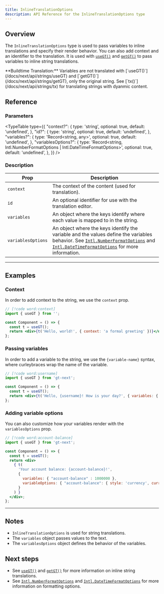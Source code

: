 ```yaml
---
title: InlineTranslationOptions
description: API Reference for the InlineTranslationOptions type
---
```


## Overview

The `InlineTranslationOptions` type is used to pass variables to inline translations and specify their render behavior.
You can also add context and an identifier to the translation.
It is used with [`useGT()`](/docs/next/api/strings/useGT) and [`getGT()`](/docs/next/api/strings/getGT) to pass variables to inline string translations.

<Callout>
  **Buildtime Translation:**
  Variables are not translated with [`useGT()`](/docs/next/api/strings/useGT) and [`getGT()`](/docs/next/api/strings/getGT), only the original string.
  See [`tx()`](/docs/next/api/strings/tx) for translating strings with dyanmic content.
</Callout>

## Reference

### Parameters

<TypeTable
  type={{
    "context?": {
        type: 'string',
        optional: true,
        default: 'undefined',
    },
    "id?": {
        type: 'string',
        optional: true,
        default: 'undefined',
    },
    "variables?": {
        type: 'Record<string, any>',
        optional: true,
        default: 'undefined',
    },
    "variablesOptions?": {
        type: 'Record<string, Intl.NumberFormatOptions | Intl.DateTimeFormatOptions>',
        optional: true,
        default: 'undefined',
    },
  }}
/>

### Description

| Prop | Description |
| ---- | ----------- |
| `context` | The context of the content (used for translation). |
| `id` | An optional identifier for use with the translation editor. |
| `variables` | An object where the keys identify where each value is mapped to in the string.|
| `variablesOptions` | An object where the keys identify the variable and the values define the variables behavior. See [`Intl.NumberFormatOptions`](https://developer.mozilla.org/en-US/docs/Web/JavaScript/Reference/Global_Objects/Intl/NumberFormat) and [`Intl.DateTimeFormatOptions`](https://developer.mozilla.org/en-US/docs/Web/JavaScript/Reference/Global_Objects/Intl/DateTimeFormat) for more information. |

---

## Examples

### Context

In order to add context to the string, we use the `context` prop.

```jsx title="Component.tsx"
// [!code word:context]
import { useGT } from '';

const Component = () => {
  const t = useGT();
  return <div>{t('Hello, world!', { context: 'a formal greeting' })}</div>;
};
```


### Passing variables
In order to add a variable to the string, we use the `{variable-name}` syntax, where curleybraces wrap the name of the variable.

```jsx title="Component.tsx"
// [!code word:username]
import { useGT } from 'gt-next';

const Component = () => {
  const t = useGT();
  return <div>{t('Hello, {username}! How is your day?', { variables: { 'username' : 'Brian123' } })}</div>;
};
```

### Adding variable options

You can also customize how your variables render with the `variablesOptions` prop.
```jsx title="Component.tsx"
// [!code word:account-balance]
import { useGT } from 'gt-next';

const Component = () => {
  const t = useGT();
  return <div>
    { t(
      'Your account balance: {account-balance}!',
      {
        variables: { "account-balance" : 1000000 },
        variableOptions: { "account-balance": { style: 'currency', currency: 'USD' } }
      }
    ) }
  </div>;
};
```


---

## Notes
 * `InlineTranslationOptions` is used for string translations.
 * The `variables` object passes values to the text.
 * The `variablesOptions` object defines the behavior of the variables.


## Next steps
 * See [`useGT()`](/docs/next/api/strings/useGT) and [`getGT()`](/docs/next/api/strings/getGT) for more information on inline string translations.
 * See [`Intl.NumberFormatOptions`](https://developer.mozilla.org/en-US/docs/Web/JavaScript/Reference/Global_Objects/Intl/NumberFormat) and [`Intl.DateTimeFormatOptions`](https://developer.mozilla.org/en-US/docs/Web/JavaScript/Reference/Global_Objects/Intl/DateTimeFormat) for more information on formatting options.
